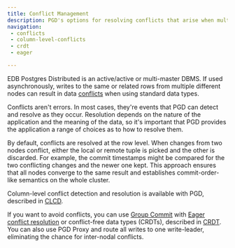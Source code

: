 ```yaml
---
title: Conflict Management
description: PGD's options for resolving conflicts that arise when multiple nodes write to the same or related rows.
navigation:
 - conflicts
 - column-level-conflicts
 - crdt
 - eager

---
```


EDB Postgres Distributed is an active/active or multi-master DBMS. If used asynchronously, writes to the same or related rows from multiple different nodes can result in data [conflicts](conflicts) when using standard data types.

Conflicts aren't errors. In most cases, they're events that PGD can detect and resolve as they occur. Resolution depends on the nature of the application and the meaning of the data, so it's important that
PGD provides the application a range of choices as to how to resolve them.

By default, conflicts are resolved at the row level. When changes from two nodes conflict, either the local or remote tuple is picked and the other is discarded. For example, the commit timestamps might be compared for the two conflicting changes and the newer one kept. This approach ensures that all nodes converge to the same result and establishes commit-order-like semantics on the whole cluster.

Column-level conflict detection and resolution is available with PGD, described in [CLCD](column-level-conflicts).

If you want to avoid conflicts, you can use [Group Commit](/pgd/5.6/commit-scopes/group-commit/) with [Eager conflict resolution](/pgd/5.6/commit-scopes/group-commit/#eager-conflict-resolution) or conflict-free data types (CRDTs), described in [CRDT](crdt). You can also use PGD Proxy and route all writes to one write-leader, eliminating the chance for inter-nodal conflicts.
